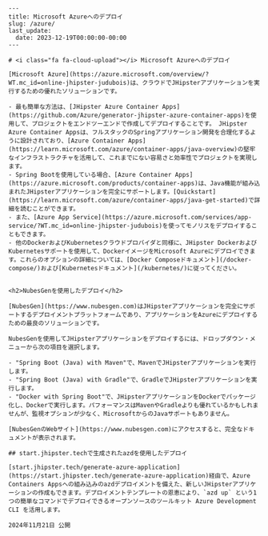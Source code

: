 ```
---
title: Microsoft Azureへのデプロイ
slug: /azure/
last_update:
  date: 2023-12-19T00:00:00-00:00
---

# <i class="fa fa-cloud-upload"></i> Microsoft Azureへのデプロイ

[Microsoft Azure](https://azure.microsoft.com/overview/?WT.mc_id=online-jhipster-judubois)は、クラウドでJHipsterアプリケーションを実行するための優れたソリューションです。

- 最も簡単な方法は、[JHipster Azure Container Apps](https://github.com/Azure/generator-jhipster-azure-container-apps)を使用して、プロジェクトをエンドツーエンドで作成してデプロイすることです。 JHipster Azure Container Appsは、フルスタックのSpringアプリケーション開発を合理化するように設計されており、[Azure Container Apps](https://learn.microsoft.com/azure/container-apps/java-overview)の堅牢なインフラストラクチャを活用して、これまでにない容易さと効率性でプロジェクトを実現します。
- Spring Bootを使用している場合、[Azure Container Apps](https://azure.microsoft.com/products/container-apps)は、Java機能が組み込まれたJHipsterアプリケーションを完全にサポートします。[Quickstart](https://learn.microsoft.com/azure/container-apps/java-get-started)で詳細を読むことができます。
- また、[Azure App Service](https://azure.microsoft.com/services/app-service/?WT.mc_id=online-jhipster-judubois)を使ってモノリスをデプロイすることもできます。
- 他のDockerおよびKubernetesクラウドプロバイダと同様に、JHipster DockerおよびKubernetesサポートを使用して、DockerイメージをMicrosoft Azureにデプロイできます。これらのオプションの詳細については、[Docker Composeドキュメント](/docker-compose/)および[Kubernetesドキュメント](/kubernetes/)に従ってください。


<h2>NubesGenを使用したデプロイ</h2>

[NubesGen](https://www.nubesgen.com)はJHipsterアプリケーションを完全にサポートするデプロイメントプラットフォームであり、アプリケーションをAzureにデプロイするための最良のソリューションです。

NubesGenを使用してJHipsterアプリケーションをデプロイするには、ドロップダウン・メニューから次の項目を選択します。

- "Spring Boot (Java) with Maven"で、MavenでJHipsterアプリケーションを実行します。
- "Spring Boot (Java) with Gradle"で、GradleでJHipsterアプリケーションを実行します。
- "Docker with Spring Boot"で、JHipsterアプリケーションをDockerでパッケージ化し、Dockerで実行します。パフォーマンスはMavenやGradleよりも優れているかもしれませんが、監視オプションが少なく、MicrosoftからのJavaサポートもありません。

[NubesGenのWebサイト](https://www.nubesgen.com)にアクセスすると、完全なドキュメントが表示されます。

## start.jhipster.techで生成されたazdを使用したデプロイ

[start.jhipster.tech/generate-azure-application](https://start.jhipster.tech/generate-azure-application)経由で、Azure Containers Appsへの組み込みのazdデプロイメントを備えた、新しいJHipsterアプリケーションの作成もできます。デプロイメントテンプレートの恩恵により、`azd up` という1つの簡単なコマンドでデプロイできるオープンソースのツールキット Azure Development CLI を活用します。

2024年11月21日 公開
```